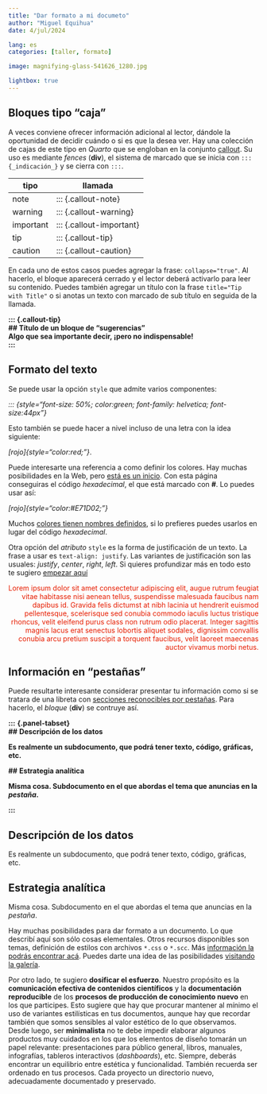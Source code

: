 ```yaml
---
title: "Dar formato a mi documeto"
author: "Miguel Equihua"
date: 4/jul/2024

lang: es
categories: [taller, formato]

image: magnifying-glass-541626_1280.jpg

lightbox: true
---
```



## Bloques tipo "caja"

A veces conviene ofrecer información adicional al lector, dándole la oportunidad de decidir cuándo o si es que la desea ver. Hay una colección de cajas de este tipo en _Quarto_ que se engloban en la conjunto [callout](https://quarto.org/docs/authoring/callouts.html). Su uso es mediante _fences_ (**div**), el sistema de marcado que se inicia con `::: {_indicación_}` y se cierra con `:::`.

| tipo | llamada |
|------|---------|
|note      |::: {.callout-note}|    
|warning   |::: {.callout-warning}|
|important |::: {.callout-important}|
|tip       |::: {.callout-tip}|
|caution   |::: {.callout-caution}|

En cada uno de estos casos puedes agregar la frase: `collapse="true"`. Al hacerlo, el bloque aparecerá cerrado y el lector deberá activarlo para leer su contenido. Puedes también agregar un título con la frase `title="Tip with Title"` o si anotas un texto con marcado de sub título en seguida de la llamada.

**\:\:\: {.callout-tip}**\
**\#\# Título de un bloque de "sugerencias"**\
**Algo que sea importante decir, ¡pero no indispensable!**\
**\:\:\:**

## Formato del texto

Se puede usar la opción `style` que admite varios componentes:

*\:\:\: {style="font-size: 50%; color:green; font-family: helvetica; font-size:44px"}*

Esto también se puede hacer a nivel incluso de una letra con la idea siguiente:

*\[rojo\]\{style="color:red;"\}*.

Puede interesarte una referencia a como definir los colores. Hay muchas posibilidades en la Web, pero [está es un inicio](https://htmlcolorcodes.com/es/). Con esta página conseguiras el código _hexadecimal_, el que está marcado con **#**. Lo puedes usar así:

*\[rojo\]\{style="color:#E71D02;"\}*

Muchos [colores tienen nombres definidos](https://htmlcolorcodes.com/color-names/), si lo prefieres puedes usarlos en lugar del código _hexadecimal_.

Otra opción del _atributo_ `style` es la forma de justificación de un texto. La frase a usar es `text-align: justify`. Las variantes de justificación son las usuales: _justify_, _center_, _right_, _left_. Si quieres profundizar más en todo esto te sugiero [empezar aquí](https://www.w3schools.com/cssref/pr_text_text-align.php)

::: {style="text-align: right; color:#E71D00;"}
Lorem ipsum dolor sit amet consectetur adipiscing elit, augue rutrum feugiat vitae habitasse nisi aenean tellus, suspendisse malesuada faucibus nam dapibus id. Gravida felis dictumst at nibh lacinia ut hendrerit euismod pellentesque, scelerisque sed conubia commodo iaculis luctus tristique rhoncus, velit eleifend purus class non rutrum odio placerat. Integer sagittis magnis lacus erat senectus lobortis aliquet sodales, dignissim convallis conubia arcu pretium suscipit a torquent faucibus, velit laoreet maecenas auctor vivamus morbi netus.
:::

## Información en "pestañas"

Puede resultarte interesante considerar presentar tu información como si se tratara de una libreta con [secciones reconocibles por pestañas](https://quarto.org/docs/output-formats/html-basics.html#tabsets). Para hacerlo, el _bloque_ (**div**) se contruye así.

**\:\:\:** **\{.panel-tabset\}**\
**\#\#** **Descripción de los datos**

**Es realmente un subdocumento, que podrá tener texto, código, gráficas, etc.**

**\#\#** **Estrategia analítica**

**Misma cosa. Subdocumento en el que abordas el tema que anuncias en la _pestaña_.**

**\:\:\:**


::: {.panel-tabset}
## Descripción de los datos

Es realmente un subdocumento, que podrá tener texto, código, gráficas, etc.

## Estrategia analítica

Misma cosa. Subdocumento en el que abordas el tema que anuncias en la _pestaña_.

:::


Hay muchas posibilidades para dar formato a un documento. Lo que describí aquí son sólo cosas elementales. Otros recursos disponibles son temas, definición de estilos con archivos `*.css` o `*.scc`. Más [información la podrás encontrar acá](https://quarto.org/docs/output-formats/html-themes.html). Puedes darte una idea de las posibilidades [visitando la galería](https://quarto.org/docs/gallery/). 

Por otro lado, te sugiero **dosificar el esfuerzo**. Nuestro propósito es la **comunicación efectiva de contenidos científicos** y la **documentación reproducible** de los **procesos de producción de conocimiento nuevo** en los que participes. Esto sugiere que hay que procurar mantener al mínimo el uso de variantes estilísticas en tus documentos, aunque hay que recordar también que somos sensibles al valor estético de lo que observamos. Desde luego, ser **minimalista** no te debe impedir elaborar algunos productos muy cuidados en los que los elementos de diseño tomarán un papel relevante: presentaciones para público general, libros, manuales, infografías, tableros interactivos (_dashboards_), etc. Siempre, deberás encontrar un equilibrio entre estética y funcionalidad. También recuerda ser ordenado en tus procesos. Cada proyecto un directorio nuevo, adecuadamente documentado y preservado. 


